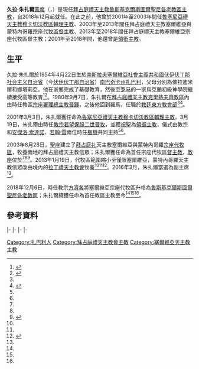 {{NoteTA
| G1 = 地名翻譯
| G2 = 人物譯名
| G3 = 教宗
}}
{{Infobox Christian leader
| type = Bishop
| honorific_prefix =
| name = 久拉·朱扎爾
| honorific_suffix = [[蒙席|蒙席]][[阁下|阁下]]
| title = 魯斯基克爾斯圖爾聖尼各老主教
| image = 
| image_size = 
| caption = 
| native_name = Đura Džudžar
| native_name_lang = hr
| church = [[東儀天主教會|東儀天主教會]]
| archdiocese =
| province = （直屬[[聖座|聖座]]）
| diocese = [[拜占庭禮天主教魯斯基克爾斯圖爾聖尼各老教區|拜占庭禮天主教魯斯基克爾斯圖爾聖尼各老教區]]
| appointed = 2018年12月6日
| term =
| retired =
| predecessor =
| successor =
| other_post = {{link-en|聖西里爾與美多德國際主教團|International Bishops' Conference of Saints Cyril and Methodius}}副主席<small>（2016年3月起）</small>
| ordination = 1980年9月7日
| ordained_by = {{link-en|加布里埃爾·布卡特科|Gabrijel Bukatko}}[[總主教|總主教]]
| consecration = 2001年3月19日
| consecrated_by = [[教宗|教宗]][[若望保祿二世|若望保祿二世]]
| birth_date = {{Birth date and age|1954|04|22}}
| birth_place = {{YUG}}<br/>{{flag|SR Serbia}}[[伏伊伏丁那社会主义自治省|伏伊伏丁那社会主义自治省]][[南巴奇卡州|南巴奇卡州]][[扎巴利|扎巴利]]
| death_date =
| death_place =
| buried =
| resting_place_coordinates =
| nationality = {{flag|塞爾維亞}}
| religion = 
| residence = 
| parents = 父：佛拉迪米爾<br/>母：娜塔莉亞
| spouse =
| children =
| previous_post =
| alma_mater =
| motto =
| signature =
| coat_of_arms = Coat of arms of Đura Džudžar.svg
}}
'''久拉·朱扎爾'''[[蒙席|蒙席]]（{{lang-hr|Đura Džudžar}}，{{bd|1954年|4月22日||}}）是現任[[拜占庭禮天主教魯斯基克爾斯圖爾聖尼各老教區|拜占庭禮天主教魯斯基克爾斯圖爾聖尼各老教區]][[主教|主教]]，自2018年12月起就任。在此之前，他曾於2001年至2003年間任[[魯塞尼亞禮天主教穆卡切沃教區|魯塞尼亞禮天主教穆卡切沃教區]][[輔理主教|輔理主教]]、2003年至2013年間任拜占庭禮天主教塞爾維亞與蒙特內哥羅[[宗座代牧區|宗座代牧區]][[督主教|督主教]]、2013年至2018年間任拜占庭禮天主教塞爾維亞宗座代牧區督主教；2001年至2018年間，他還曾是{{link-en|阿克拉索斯|Acrassus|阿克拉索斯教區}}[[領銜主教|領銜主教]]。

== 生平 ==
久拉·朱扎爾於1954年4月22日生於[[南斯拉夫社会主义联邦共和国|南斯拉夫]][[塞爾維亞社會主義共和國|塞爾維亞社會主義共和國]][[伏伊伏丁那社会主义自治省|伏伊伏丁那社会主义自治省]]（今[[伏伊伏丁那|伏伊伏丁那自治省]]）[[南巴奇卡州|南巴奇卡州]][[扎巴利|扎巴利]]，父母分別為佛拉迪米爾和娜塔莉亞。他在家鄉完成了基礎教育，然後至[[罗马|罗马]]的一家烏克蘭初級神學院繼續接受高等教育<ref>{{Cite book|title=Byzantine Kyivan rite students in pontifical colleges, and in seminaries, universities, and institutes of Central and Western Europe (1576-1983)|last=Blažejovskyj|first=Dmytro|publisher=PP. Basiliani|year=1984|location=[[罗马|Roma]]|pages=366|series={{link-en|奧爾迪尼斯·聖巴西里·瑪格尼全集|Analecta Ordinis S. Basilii Magni|Analecta OSBM}}|language=en}}</ref><ref name="Resignations">{{Cite web|title=Resignations and Appointments, 06.12.2018|url=https://press.vatican.va/content/salastampa/en/bollettino/pubblico/2018/12/06/181206c.html|date=2018-12-06|accessdate=2021-02-01|publisher={{link-en|聖座新聞室|Holy See Press Office|Sala Stampa Sanctae Sedis}}|language=en|archive-date=2019-07-24|archive-url=https://web.archive.org/web/20190724175345/https://press.vatican.va/content/salastampa/en/bollettino/pubblico/2018/12/06/181206c.html|dead-url=no}}</ref>。1980年9月7日，朱扎爾在[[拜占庭禮天主教克里熱夫齊教區|拜占庭禮天主教克里熱夫齊教區]]內由時任教區[[宗座署理|宗座署理]]{{link-en|加布里埃爾·布卡特科|Gabrijel Bukatko}}[[總主教|總主教]][[晉鐸|晉鐸]]，之後他回到羅馬，任職於[[羅馬教廷|教廷]][[東方教會部|東方教會部]]<ref name="Resignations"/><ref name="Catholic">{{Cite web|title=Bishop Đura Džudžar|url=http://www.catholic-hierarchy.org/bishop/bdzudzar.html|accessdate=2021-02-01|publisher={{link-en|Catholic-Hierarchy.org|Catholic-Hierarchy.org}}|language=en|archive-date=2020-11-12|archive-url=https://web.archive.org/web/20201112232139/http://www.catholic-hierarchy.org/bishop/bdzudzar.html|dead-url=no}}</ref>。

2001年3月3日，朱扎爾獲任命為[[魯塞尼亞禮天主教穆卡切沃教區|魯塞尼亞禮天主教穆卡切沃教區]][[輔理主教|輔理主教]]。3月19日，朱扎爾由時任[[教宗|教宗]][[若望保祿二世|若望保祿二世]][[晉牧|晉牧]]，並獲[[祝聖|祝聖]]為{{link-en|阿克拉索斯|Acrassus|阿克拉索斯教區}}[[領銜主教|領銜主教]]，儀式由教宗和[[安傑洛·索達諾|安傑洛·索達諾]]、[[若翰·雷|若翰·雷]]兩位時任[[樞機|樞機]]共同主持<ref name="Resignations"/><ref name="Catholic"/>。

2003年8月28日，聖座建立了[[拜占庭礼|拜占庭礼]]天主教塞爾維亞與蒙特內哥羅[[宗座代牧區|宗座代牧區]]，牧養兩地的拜占庭禮天主教信眾；朱扎爾獲任命為首任宗座代牧區[[督主教|督主教]]，[[主教座位|教座]]位於{{link-en|魯斯基克爾斯圖爾|Ruski Krstur}}<ref name="Resignations"/><ref name="Catholic"/><ref name="Catholic2">{{Cite web|title=Eparchy of San Nicola di Ruski Krstur (Križevci)|url=http://www.catholic-hierarchy.org/diocese/dseby.html|accessdate=2021-02-02|publisher=Catholic-Hierarchy.org|language=en|archive-date=2020-10-12|archive-url=https://web.archive.org/web/20201012142857/http://www.catholic-hierarchy.org/diocese/dseby.html|dead-url=no}}</ref>。2013年1月19日，代牧區範圍縮小至僅限塞爾維亞，蒙特內哥羅天主教信眾改由境內的[[拉丁禮教會|拉丁禮天主教會]]牧養<ref name="Resignations"/><ref name="Catholic2"/><ref>{{Cite journal|title=Congregatio Pro Ecclesiis Orientalibus|author=|url=https://www.vatican.va/archive/aas/documents/2013/febbraio2013.pdf|journal=[[宗座公報|Acta Apostolicae Sedis]]|format=PDF|volume=105|year=2013|page=187|language=la|access-date=2021-02-02|archive-date=2020-02-17|archive-url=https://web.archive.org/web/20200217174011/https://www.vatican.va/archive/aas/documents/2013/febbraio2013.pdf|dead-url=no}}</ref>。2016年3月，朱扎爾當選為{{link-en|聖西里爾與美多德國際主教團|International Bishops' Conference of Saints Cyril and Methodius}}副主席<ref name="Resignations"/>。

2018年12月6日，時任教宗[[方濟各_(教宗)|方濟各]]將塞爾維亞宗座代牧區升格為[[拜占庭禮天主教魯斯基克爾斯圖爾聖尼各老教區|魯斯基克爾斯圖爾聖尼各老教區]]；朱扎爾續獲任命為首任教區主教至今<ref name="Resignations"/><ref name="Catholic"/><ref name="Catholic2"/>。

== 參考資料 ==
{{reflist}}

{{start box}}
{{s-rel|ca}}
|-
{{s-before|[[利奧波多·阿爾切拉|利奧波多·阿爾切拉]]|（1994年起[[教座出缺|出缺]]）}}
{{s-title|{{link-en|阿克拉索斯|Acrassus}}[[領銜主教|領銜主教]]|2001年－2018年}}
{{s-none|懸缺}}
|-
{{s-none|首任}}
{{s-title|塞爾維亞與蒙特內哥羅[[督主教|督主教]]<br/>塞爾維亞督主教|2001年－2018年}}
{{s-none|升格為教區}}
|-
{{s-none|升格後首任}}
{{s-title|[[拜占庭禮天主教魯斯基克爾斯圖爾聖尼各老教區|魯斯基克爾斯圖爾聖尼各老主教]]|2018年－}}
{{s-none|現任}}
|-
{{end box}}
{{Authority control}}

[[Category:扎巴利人|Category:扎巴利人]]
[[Category:拜占庭禮天主教會主教|Category:拜占庭禮天主教會主教]]
[[Category:塞爾維亞天主教主教|Category:塞爾維亞天主教主教]]